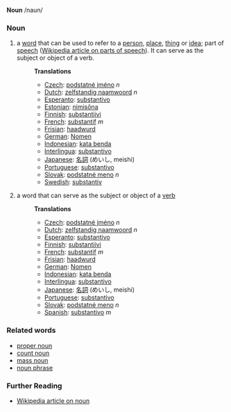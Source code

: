 '''Noun''' /naun/

===Noun===
# a [[word]] that can be used to refer to a [[person]], [[place]], [[thing]] or [[idea]]; part of [[speech]] ([[w:Part of speech|Wikipedia article on parts of speech]]). It can serve as the subject or object of a verb.
#:'''Translations'''
#:*[[Czech]]: [[podstatné jméno]] ''n''
#:*[[Dutch]]: [[zelfstandig naamwoord]] ''n''
#:*[[Esperanto]]: [[substantivo]]
#:*[[Estonian]]: [[nimisõna]]
#:*[[Finnish]]: [[substantiivi]]
#:*[[French]]: [[substantif]] ''m''
#:*[[Frisian]]: [[haadwurd]]
#:*[[German]]: [[Nomen]] 
#:*[[Indonesian]]: [[kata benda]]
#:*[[Interlingua]]: [[substantivo]]
#:*[[Japanese]]: [[名詞]] (めいし, meishi)
#:*[[Portuguese]]: [[substantivo]]
#:*[[Slovak]]: [[podstatné meno]] ''n''
#:*[[Swedish]]: [[substantiv]]
# a word that can serve as the subject or object of a [[verb]]
#:'''Translations'''
#:*[[Czech]]: [[podstatné jméno]] ''n''
#:*[[Dutch]]: [[zelfstandig naamwoord]] ''n''
#:*[[Esperanto]]: [[substantivo]]
#:*[[Finnish]]: [[substantiivi]]
#:*[[French]]: [[substantif]] ''m''
#:*[[Frisian]]: [[haadwurd]]
#:*[[German]]: [[Nomen]]
#:*[[Indonesian]]: [[kata benda]]
#:*[[Interlingua]]: [[substantivo]]
#:*[[Japanese]]: [[名詞]] (めいし, meishi)
#:*[[Portuguese]]: [[substantivo]]
#:*[[Slovak]]: [[podstatné meno]] ''n''
#:*[[Spanish]]: [[substantivo]] ''m''


===Related words===
* [[proper noun]]
* [[count noun]]
* [[mass noun]]
* [[noun phrase]]

===Further Reading===
* [[w:noun|Wikipedia article on noun]]